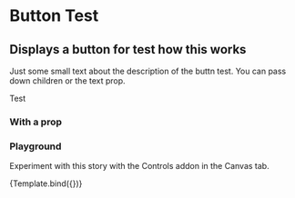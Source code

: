 

<Meta title="Design System/ButtonTest" component={ButtonTest} />

# Button Test

## Displays a button for test how this works

Just some small text about the description of the buttn test.
You can pass down children or the text prop.

<Story name="standard">
  <ButtonTest>Test</ButtonTest>
</Story>

### With a prop

<Story name="with prop">
  <ButtonTest text="This is a text" />
</Story>

### Playground

Experiment with this story with the Controls addon in the Canvas tab.


<Canvas>
  <Story
    name="with Controls"
    args={{
      text: "test",
    }}
  >
    {Template.bind({})}
  </Story>
</Canvas>
